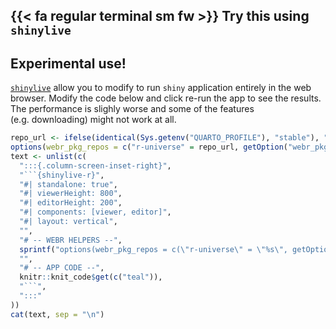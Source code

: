 <!--
This shortcode will include chunk returning WebR instance.

Global shinylive configuration is available in the `_quarto.yaml` file.
-->

## {{< fa regular terminal sm fw >}} Try this using `shinylive`

::: {.callout-warning appearance="simple" collapse="true"}
## Experimental use!

[`shinylive`](https://shiny.posit.co/py/docs/shinylive.html) allow you to modify to run `shiny` application entirely in the web browser. Modify the code below and click re-run the app to see the results.
The performance is slighly worse and some of the features (e.g. downloading) might not work at all.
:::

<!--
we have to put some code upfront
- need to setup repos on r-universe - currently it's not possible to setup this elsewhere (e.g. shinylive config or chunk attribute)
-->

```r
repo_url <- ifelse(identical(Sys.getenv("QUARTO_PROFILE"), "stable"), "https://insightsengineering.r-universe.dev", "https://pharmaverse.r-universe.dev")
options(webr_pkg_repos = c("r-universe" = repo_url, getOption("webr_pkg_repos")))
text <- unlist(c(
  ":::{.column-screen-inset-right}",
  "```{shinylive-r}",
  "#| standalone: true",
  "#| viewerHeight: 800",
  "#| editorHeight: 200",
  "#| components: [viewer, editor]",
  "#| layout: vertical",
  "",
  "# -- WEBR HELPERS --",
  sprintf("options(webr_pkg_repos = c(\"r-universe\" = \"%s\", getOption(\"webr_pkg_repos\")))", repo_url),
  "",
  "# -- APP CODE --",
  knitr::knit_code$get(c("teal")),
  "```",
  ":::"
))
cat(text, sep = "\n")
```
